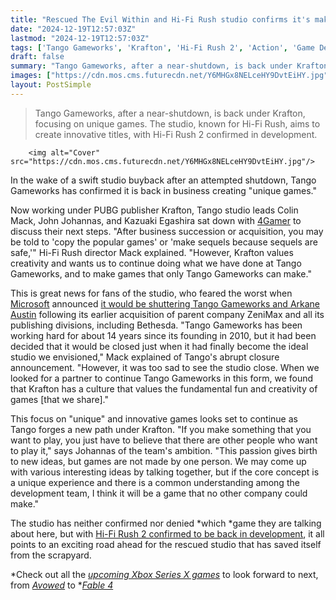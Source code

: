 ```yaml
---
title: "Rescued The Evil Within and Hi-Fi Rush studio confirms it's making 'games that only Tango Gameworks can make' after Krafton saved it from the Microsoft graveyard"
date: "2024-12-19T12:57:03Z"
lastmod: "2024-12-19T12:57:03Z"
tags: ['Tango Gameworks', 'Krafton', 'Hi-Fi Rush 2', 'Action', 'Game Development', 'Studio Acquisition', 'Resurrection']
draft: false
summary: "Tango Gameworks, after a near-shutdown, is back under Krafton, focusing on unique games.  The studio, known for Hi-Fi Rush, aims to create innovative titles, with Hi-Fi Rush 2 confirmed in development."
images: ["https://cdn.mos.cms.futurecdn.net/Y6MHGx8NELceHY9DvtEiHY.jpg"]
layout: PostSimple
---
```

> Tango Gameworks, after a near-shutdown, is back under Krafton, focusing on unique games.  The studio, known for Hi-Fi Rush, aims to create innovative titles, with Hi-Fi Rush 2 confirmed in development.


        <img alt="Cover" src="https://cdn.mos.cms.futurecdn.net/Y6MHGx8NELceHY9DvtEiHY.jpg"/>
        
In the wake of a swift studio buyback after an attempted shutdown, Tango Gameworks has confirmed it is back in business creating "unique games."

Now working under PUBG publisher Krafton, Tango studio leads Colin Mack, John Johannas, and Kazuaki Egashira sat down with [4Gamer](https://www.4gamer.net/games/681/G068145/20241212042/) to discuss their next steps. "After business succession or acquisition, you may be told to 'copy the popular games' or 'make sequels because sequels are safe,'" Hi-Fi Rush director Mack explained. "However, Krafton values ​​creativity and wants us to continue doing what we have done at Tango Gameworks, and to make games that only Tango Gameworks can make."

This is great news for fans of the studio, who feared the worst when [Microsoft](https://www.gamesradar.com/tag/microsoft/) announced [it would be shuttering Tango Gameworks and Arkane Austin](https://www.gamesradar.com/games/action/microsoft-reportedly-closing-the-bethesda-studios-behind-redfall-hi-fi-rush-and-more-following-reprioritization-of-titles-and-resources/) following its earlier acquisition of parent company ZeniMax and all its publishing divisions, including Bethesda. "Tango Gameworks has been working hard for about 14 years since its founding in 2010, but it had been decided that it would be closed just when it had finally become the ideal studio we envisioned," Mack explained of Tango's abrupt closure announcement. "However, it was too sad to see the studio close. When we looked for a partner to continue Tango Gameworks in this form, we found that Krafton has a culture that values ​​the fundamental fun and creativity of games [that we share]."

This focus on "unique" and innovative games looks set to continue as Tango forges a new path under Krafton. "If you make something that you want to play, you just have to believe that there are other people who want to play it," says Johannas of the team's ambition. "This passion gives birth to new ideas, but games are not made by one person. We may come up with various interesting ideas by talking together, but if the core concept is a unique experience and there is a common understanding among the development team, I think it will be a game that no other company could make."

The studio has neither confirmed nor denied *which *game they are talking about here, but with [Hi-Fi Rush 2 confirmed to be back in development](https://www.gamesradar.com/games/action/were-back-baby-hi-fi-rush-and-tango-gameworks-have-been-resurrected-by-pubg-publisher-krafton-with-50-transferred-developers-now-working-on-hi-fi-rush-2/), it all points to an exciting road ahead for the rescued studio that has saved itself from the scrapyard.

*Check out all the *[<em>upcoming Xbox Series X games</em>](https://www.gamesradar.com/upcoming-xbox-series-x-games/)* to look forward to next, from *[<em>Avowed</em>](https://www.gamesradar.com/avowed-guide/)* to *[<em>Fable 4</em>](https://www.gamesradar.com/fable-4-release-date-news-rumours/)
        